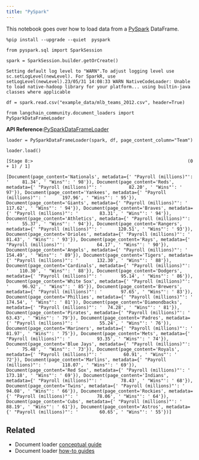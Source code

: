 ```yaml
---
title: "PySpark"
---
```


This notebook goes over how to load data from a [PySpark](https://spark.apache.org/oss/latest/api/python/) DataFrame.

```
%pip install --upgrade --quiet  pyspark
```

```
from pyspark.sql import SparkSession
```

```
spark = SparkSession.builder.getOrCreate()
```

```
Setting default log level to "WARN".To adjust logging level use sc.setLogLevel(newLevel). For SparkR, use setLogLevel(newLevel).23/05/31 14:08:33 WARN NativeCodeLoader: Unable to load native-hadoop library for your platform... using builtin-java classes where applicable
```

```
df = spark.read.csv("example_data/mlb_teams_2012.csv", header=True)
```

```
from langchain_community.document_loaders import PySparkDataFrameLoader
```

**API Reference:**[PySparkDataFrameLoader](https://python.langchain.com/api_reference/community/document_loaders/langchain_community.document_loaders.pyspark_dataframe.PySparkDataFrameLoader.html)

```
loader = PySparkDataFrameLoader(spark, df, page_content_column="Team")
```

```
loader.load()
```

```
[Stage 8:>                                                          (0 + 1) / 1]
```

```
[Document(page_content='Nationals', metadata={' "Payroll (millions)"': '     81.34', ' "Wins"': ' 98'}), Document(page_content='Reds', metadata={' "Payroll (millions)"': '          82.20', ' "Wins"': ' 97'}), Document(page_content='Yankees', metadata={' "Payroll (millions)"': '      197.96', ' "Wins"': ' 95'}), Document(page_content='Giants', metadata={' "Payroll (millions)"': '       117.62', ' "Wins"': ' 94'}), Document(page_content='Braves', metadata={' "Payroll (millions)"': '        83.31', ' "Wins"': ' 94'}), Document(page_content='Athletics', metadata={' "Payroll (millions)"': '     55.37', ' "Wins"': ' 94'}), Document(page_content='Rangers', metadata={' "Payroll (millions)"': '      120.51', ' "Wins"': ' 93'}), Document(page_content='Orioles', metadata={' "Payroll (millions)"': '       81.43', ' "Wins"': ' 93'}), Document(page_content='Rays', metadata={' "Payroll (millions)"': '          64.17', ' "Wins"': ' 90'}), Document(page_content='Angels', metadata={' "Payroll (millions)"': '       154.49', ' "Wins"': ' 89'}), Document(page_content='Tigers', metadata={' "Payroll (millions)"': '       132.30', ' "Wins"': ' 88'}), Document(page_content='Cardinals', metadata={' "Payroll (millions)"': '    110.30', ' "Wins"': ' 88'}), Document(page_content='Dodgers', metadata={' "Payroll (millions)"': '       95.14', ' "Wins"': ' 86'}), Document(page_content='White Sox', metadata={' "Payroll (millions)"': '     96.92', ' "Wins"': ' 85'}), Document(page_content='Brewers', metadata={' "Payroll (millions)"': '       97.65', ' "Wins"': ' 83'}), Document(page_content='Phillies', metadata={' "Payroll (millions)"': '     174.54', ' "Wins"': ' 81'}), Document(page_content='Diamondbacks', metadata={' "Payroll (millions)"': '  74.28', ' "Wins"': ' 81'}), Document(page_content='Pirates', metadata={' "Payroll (millions)"': '       63.43', ' "Wins"': ' 79'}), Document(page_content='Padres', metadata={' "Payroll (millions)"': '        55.24', ' "Wins"': ' 76'}), Document(page_content='Mariners', metadata={' "Payroll (millions)"': '      81.97', ' "Wins"': ' 75'}), Document(page_content='Mets', metadata={' "Payroll (millions)"': '          93.35', ' "Wins"': ' 74'}), Document(page_content='Blue Jays', metadata={' "Payroll (millions)"': '     75.48', ' "Wins"': ' 73'}), Document(page_content='Royals', metadata={' "Payroll (millions)"': '        60.91', ' "Wins"': ' 72'}), Document(page_content='Marlins', metadata={' "Payroll (millions)"': '      118.07', ' "Wins"': ' 69'}), Document(page_content='Red Sox', metadata={' "Payroll (millions)"': '      173.18', ' "Wins"': ' 69'}), Document(page_content='Indians', metadata={' "Payroll (millions)"': '       78.43', ' "Wins"': ' 68'}), Document(page_content='Twins', metadata={' "Payroll (millions)"': '         94.08', ' "Wins"': ' 66'}), Document(page_content='Rockies', metadata={' "Payroll (millions)"': '       78.06', ' "Wins"': ' 64'}), Document(page_content='Cubs', metadata={' "Payroll (millions)"': '          88.19', ' "Wins"': ' 61'}), Document(page_content='Astros', metadata={' "Payroll (millions)"': '        60.65', ' "Wins"': ' 55'})]
```

## Related

* Document loader [conceptual guide](/oss/concepts/document_loaders)
* Document loader [how-to guides](/oss/how_to/#document-loaders)
